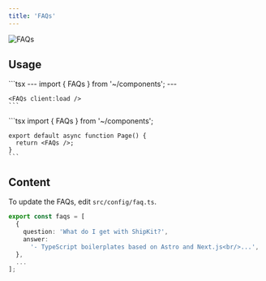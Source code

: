 ```yaml
---
title: 'FAQs'
---
```


<img src="/images/faqs.png" alt="FAQs" />

## Usage

<Tabs>
  <Tab title="Astro">
    ```tsx
    ---
    import { FAQs } from '~/components';
    ---
    
    <FAQs client:load />
    ```
  </Tab>

  <Tab title="Next.js">
    ```tsx
    import { FAQs } from '~/components';

    export default async function Page() {
      return <FAQs />;
    }
    ```
  </Tab>
</Tabs>

## Content

To update the FAQs, edit `src/config/faq.ts`.

```typescript
export const faqs = [
  {
    question: 'What do I get with ShipKit?',
    answer:
      '- TypeScript boilerplates based on Astro and Next.js<br/>...',
  },
  ...
];
```
